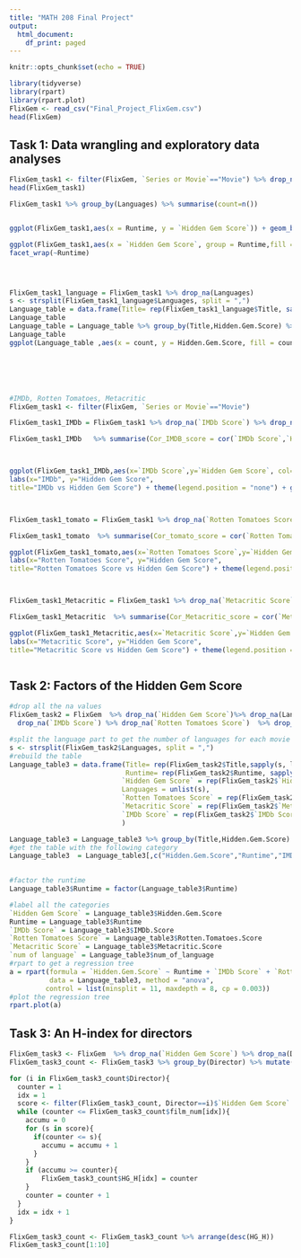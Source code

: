 ```yaml
---
title: "MATH 208 Final Project"
output:
  html_document:
    df_print: paged
---
```


```r
knitr::opts_chunk$set(echo = TRUE)
```

```r
library(tidyverse)
library(rpart)
library(rpart.plot)
FlixGem <- read_csv("Final_Project_FlixGem.csv")
head(FlixGem)
```

## Task 1: Data wrangling and exploratory data analyses

```r
FlixGem_task1 <- filter(FlixGem, `Series or Movie`=="Movie") %>% drop_na(`Hidden Gem Score`)
head(FlixGem_task1)

FlixGem_task1 %>% group_by(Languages) %>% summarise(count=n()) 


ggplot(FlixGem_task1,aes(x = Runtime, y = `Hidden Gem Score`)) + geom_boxplot() + xlab("") + ylab("Hidden Gem Score")

ggplot(FlixGem_task1,aes(x = `Hidden Gem Score`, group = Runtime,fill = Runtime)) + geom_histogram(bins=25,col="black") +
facet_wrap(~Runtime)




FlixGem_task1_language = FlixGem_task1 %>% drop_na(Languages) 
s <- strsplit(FlixGem_task1_language$Languages, split = ",")
Language_table = data.frame(Title= rep(FlixGem_task1_language$Title, sapply(s, length)),`Hidden Gem Score` = rep(FlixGem_task1_language$`Hidden Gem Score`, sapply(s, length)), Languages = unlist(s))
Language_table
Language_table = Language_table %>% group_by(Title,Hidden.Gem.Score) %>% summarise(count=n())
Language_table
ggplot(Language_table ,aes(x = count, y = Hidden.Gem.Score, fill = count, group = count)) + geom_boxplot() + xlab("counts of languagesco") + ylab("Hidden Gem Score")







```





```r
#IMDb, Rotten Tomatoes, Metacritic
FlixGem_task1 <- filter(FlixGem, `Series or Movie`=="Movie")

FlixGem_task1_IMDb = FlixGem_task1 %>% drop_na(`IMDb Score`) %>% drop_na(`Hidden Gem Score`)

FlixGem_task1_IMDb   %>% summarise(Cor_IMDB_score = cor(`IMDb Score`,`Hidden Gem Score`))



ggplot(FlixGem_task1_IMDb,aes(x=`IMDb Score`,y=`Hidden Gem Score`, col=`IMDb Score`)) + geom_point()  +
labs(x="IMDb", y="Hidden Gem Score",
title="IMDb vs Hidden Gem Score") + theme(legend.position = "none") + geom_smooth(formula = y~x,method="lm",col="black")



FlixGem_task1_tomato = FlixGem_task1 %>% drop_na(`Rotten Tomatoes Score`) %>% drop_na(`Hidden Gem Score`)

FlixGem_task1_tomato  %>% summarise(Cor_tomato_score = cor(`Rotten Tomatoes Score`,`Hidden Gem Score`))

ggplot(FlixGem_task1_tomato,aes(x=`Rotten Tomatoes Score`,y=`Hidden Gem Score`)) + geom_point(aes(colour="red"))  +
labs(x="Rotten Tomatoes Score", y="Hidden Gem Score",
title="Rotten Tomatoes Score vs Hidden Gem Score") + theme(legend.position = "none") + geom_smooth(formula = y~x,method="lm",col="black") 



FlixGem_task1_Metacritic = FlixGem_task1 %>% drop_na(`Metacritic Score`) %>% drop_na(`Hidden Gem Score`)

FlixGem_task1_Metacritic  %>% summarise(Cor_Metacritic_score = cor(`Metacritic Score`,`Hidden Gem Score`))

ggplot(FlixGem_task1_Metacritic,aes(x=`Metacritic Score`,y=`Hidden Gem Score`, col=`Metacritic Score`)) + geom_point()  +
labs(x="Metacritic Score", y="Hidden Gem Score",
title="Metacritic Score vs Hidden Gem Score") + theme(legend.position = "none") + geom_smooth(formula = y~x, method="lm",col="black") 

```

```r
```

## Task 2: Factors of the Hidden Gem Score

```r
#drop all the na values
FlixGem_task2 = FlixGem  %>% drop_na(`Hidden Gem Score`)%>% drop_na(Languages) %>% drop_na(Runtime) %>% 
  drop_na(`IMDb Score`) %>% drop_na(`Rotten Tomatoes Score`)  %>% drop_na(`Metacritic Score`) %>% select(`Hidden Gem Score`,Runtime,Languages,`IMDb Score`,`Rotten Tomatoes Score`,`Metacritic Score`,Title) 

#split the language part to get the number of languages for each movie
s <- strsplit(FlixGem_task2$Languages, split = ",")
#rebuild the table 
Language_table3 = data.frame(Title= rep(FlixGem_task2$Title,sapply(s, length)),
                             Runtime= rep(FlixGem_task2$Runtime, sapply(s, length)),
                            `Hidden Gem Score` = rep(FlixGem_task2$`Hidden Gem Score`, sapply(s, length)), 
                            Languages = unlist(s),
                            `Rotten Tomatoes Score` = rep(FlixGem_task2$`Rotten Tomatoes Score`, sapply(s, length)),
                            `Metacritic Score` = rep(FlixGem_task2$`Metacritic Score`, sapply(s, length)),
                            `IMDb Score` = rep(FlixGem_task2$`IMDb Score`, sapply(s, length))
                            )

Language_table3 = Language_table3 %>% group_by(Title,Hidden.Gem.Score) %>% mutate(num_of_language = n())
#get the table with the following category
Language_table3  = Language_table3[,c("Hidden.Gem.Score","Runtime","IMDb.Score","Rotten.Tomatoes.Score","Metacritic.Score","num_of_language")] 

 
#factor the runtime 
Language_table3$Runtime = factor(Language_table3$Runtime)

#label all the categories
`Hidden Gem Score` = Language_table3$Hidden.Gem.Score
Runtime = Language_table3$Runtime
`IMDb Score` = Language_table3$IMDb.Score
`Rotten Tomatoes Score` = Language_table3$Rotten.Tomatoes.Score
`Metacritic Score` = Language_table3$Metacritic.Score
`num of language` = Language_table3$num_of_language
#rpart to get a regression tree
a = rpart(formula = `Hidden.Gem.Score` ~ Runtime + `IMDb Score` + `Rotten Tomatoes Score` + `Metacritic Score` + `num of language`,
          data = Language_table3, method = "anova",
         control = list(minsplit = 11, maxdepth = 8, cp = 0.003))
#plot the regression tree
rpart.plot(a)


```

## Task 3: An H-index for directors

```r
FlixGem_task3 <- FlixGem  %>% drop_na(`Hidden Gem Score`) %>% drop_na(Director)
FlixGem_task3_count <- FlixGem_task3 %>% group_by(Director) %>% mutate(film_num = n()) %>% mutate(HG_H = NA)

for (i in FlixGem_task3_count$Director){
  counter = 1
  idx = 1
  score <- filter(FlixGem_task3_count, Director==i)$`Hidden Gem Score`
  while (counter <= FlixGem_task3_count$film_num[idx]){
    accumu = 0
    for (s in score){
      if(counter <= s){
        accumu = accumu + 1
      }
    }
    if (accumu >= counter){
        FlixGem_task3_count$HG_H[idx] = counter
    }
    counter = counter + 1
  }
  idx = idx + 1
}

FlixGem_task3_count <- FlixGem_task3_count %>% arrange(desc(HG_H))
FlixGem_task3_count[1:10]


```
